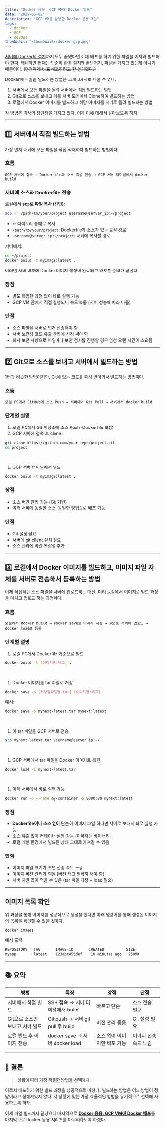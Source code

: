 ```yaml
---
title: "Docker 응용: GCP VM에 Docker 빌드"
date: "2025-05-02"
description: "GCP VM을 활용한 Docker 응용 3편"
tags:
  - docker
  - GCP
  - devOps
thumbnail: "/thumbnails/docker-gcp.png"
---
```


[서버에 Docker의 설치](https://muring-blog.vercel.app/docker-gcp-02-docker-installation)까지 모두 끝냈다면 이제 배포를 하기 위한 파일을 가져와 빌드해야 한다. 왜냐하면 현재는 단순히 환경 설치만 끝난거지, 파일을 가지고 있는게 아니기 때문이다. ~~(멍청하게 바로 배포하려고 한 쓴이였다.)~~

Docker에 파일을 빌드하는 방법은 크게 3가지로 나눌 수 있다.

1. 서버에서 모든 파일을 올려 서버에서 직접 빌드하는 방법
2. Git으로 소스를 보내고 이를 서버 도커에서 Clone하여 빌드하는 방법
3. 로컬에서 Docker 이미지를 빌드하고 해당 이미지를 서버로 올려 빌드하는 방법

각 방법은 각각의 장단점을 가지고 있다. 이제 이에 대해서 알아보도록 하자.

---

## 1️⃣ 서버에서 직접 빌드하는 방법

가장 먼저 서버에 모든 파일을 직접 적재하여 빌드하는 방법이다.

### 흐름

```
GCP 서버에 접속 → Dockerfile과 소스 파일 전송 → GCP 서버 터미널에서 docker build
```

### 서버에 소스와 Dockerfile 전송

로컬에서 **scp로 파일 복사 (간단)**:

```bash
scp -r /path/to/your/project username@server_ip:~/project
```

- `r`: 디렉토리 통째로 복사
- `/path/to/your/project`: Dockerfile과 소스가 있는 로컬 경로
- `username@server_ip:~/project`: 서버에 복사할 경로

서버에서:

```bash
cd ~/project
docker build -t myimage:latest .
```

이러면 서버 내부에 Docker 이미지 생성이 완료되고 배포할 준비가 끝난다.

### 장점

- 별도 복잡한 과정 없이 바로 실행 가능
- GCP VM 안에서 직접 실행되니 속도 빠름 (서버 성능에 따라 다름)

### 단점

- 소스 파일을 서버로 먼저 전송해야 함
- 서버 보안상 코드 유출 관리에 신경 써야 함
- 회사 보안 사항으로 파일마다 보안 검사를 진행할 경우 엄청 오랜 시간이 소요됨

---

## 2️⃣ Git으로 소스를 보내고 서버에서 빌드하는 방법

1번과 비슷한 방법이지만, Git에 있는 코드를 즉시 받아와서 빌드하는 방법이다.

### 흐름

```
로컬 PC에서 GitHub에 소스 Push → 서버에서 Git Pull → 서버에서 docker build
```

### 단계별 설명

1. 로컬 PC에서 Git 저장소에 소스 Push (Dockerfile 포함)
2. GCP 서버에 접속 후 clone

```bash
git clone https://github.com/your-repo/project.git
cd project
```

<br />

1. GCP 서버 터미널에서 빌드

```bash
docker build -t myimage:latest .
```

### 장점

- 소스 버전 관리 가능 (Git 기반)
- 여러 서버에 동일한 소스, 동일한 방법으로 배포 가능

### 단점

- Git 설정 필요
- 서버에 git client 설치 필요
- 소스 관리에 약간 복잡성 추가

---

## 3️⃣ 로컬에서 Docker 이미지를 빌드하고, 이미지 파일 자체를 서버로 전송해서 등록하는 방법

이제 직접적인 소스 파일을 서버에 업로드하는 대신, 미리 로컬에서 이미지로 빌드 과정을 마치고 업로드 하는 과정이다.

### 흐름

```
로컬에서 docker build → docker save로 이미지 저장 → scp로 서버에 업로드 → docker load로 등록
```

### 단계별 설명

1. 로컬 PC에서 Dockerfile 기준으로 빌드

```bash
docker build -t [이미지명:태그] .
```

<br />

1. Docker 이미지를 tar 파일로 저장

```bash
docker save -o [저장할파일명.tar] [이미지명:태그]
```

예시:

```bash
docker save -o mynext-latest.tar mynext:latest
```

<br />

1. 이 tar 파일을 GCP 서버로 전송

```bash
scp mynext-latest.tar username@server_ip:~/
```

<br />

1. GCP 서버에서 tar 파일을 Docker 이미지로 복원

```bash
docker load -i mynext-latest.tar
```

<br />

1. 이제 서버에서 바로 실행 가능

```bash
docker run -d --name my-container -p 8080:80 mynext:latest
```

### 장점

- **Dockerfile이나 소스 없이** 단순히 이미지 파일 하나만 서버로 보내서 바로 실행 가능
- 소스 유출 없이 컨테이너 실행 가능 (이미지는 바이너리)
- 로컬 개발 환경에서 빌드된 상태 그대로 가져갈 수 있음

### 단점

- 이미지 파일 크기가 크면 전송 속도 느림
- 이미지 버전 관리가 힘듦 (버전 태그 명확히 해야 함)
- 서버 자원 많이 먹을 수 있음 (tar 파일 저장 + load 필요)

---

## 이미지 목록 확인

위 과정을 통해 이미지를 성공적으로 생성을 했다면 아래 명령어를 통해 생성된 이미지의 목록을 확인할 수 있을 것이다.

```bash
docker images
```

예시 출력:

```bash
REPOSITORY   TAG       IMAGE ID       CREATED          SIZE
myapp        latest    123abc456def    10 minutes ago   250MB
```

---

## 📚 요약

| 방법 | 특징 | 장점 | 단점 |
| --- | --- | --- | --- |
| 서버에서 직접 빌드 | SSH 접속 → 서버 터미널에서 build | 빠르고 단순 | 소스 전송 필요 |
| Git으로 소스만 보내고 서버 빌드 | Git push → 서버 git pull 후 build | 버전 관리 좋음 | Git 설정 필요 |
| 로컬 빌드 후 이미지 전송 | docker save → 서버 docker load | 소스 없이 이미지만 배포 가능 | 이미지 전송 속도 느림 |

---

## 🎯 결론

> **상황에 따라 가장 적절한 방법을 선택**하자.
> 

이로서 배포하기 위한 빌드 과정을 성공적으로 마쳤다. 빌드하는 방법은 어느 방법이 정답이라고 정해져있지 않다. 각 상황에 맞는 가장 효율적인 방법을 유기적으로 선택해 사용하도록 하자.

이제 파일 빌드까지 끝났으니 마지막으로 [**Docker 응용: GCP VM에 Docker 배포**](https://muring-blog.vercel.app/docker-gcp-02-docker-deployment)를 마지막으로 Docker 응용 시리즈를 마무리하도록 하겠다.